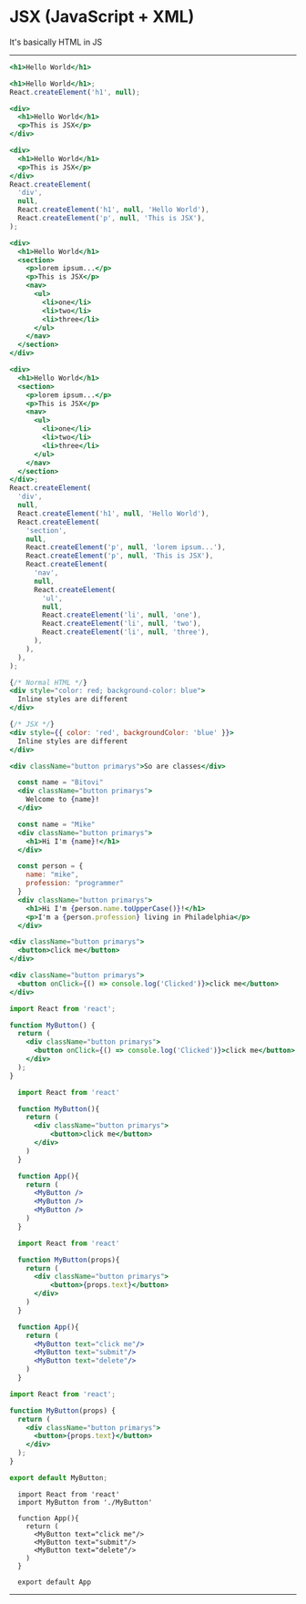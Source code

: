 

# JSX (JavaScript + XML)

It's basically HTML in JS

---

<CodeSurfer>

```jsx 1 title="It looks like HTML" subtitle="Use the same elements you're used to"
<h1>Hello World</h1>
```

```jsx 2 title="Babel compiles it to pure JS" subtitle="Which looks something like this"
<h1>Hello World</h1>;
React.createElement('h1', null);
```


```jsx  title="Views can be complex"
<div>
  <h1>Hello World</h1>
  <p>This is JSX</p>
</div>
```

```jsx 5:10 title="But so is the React code they compile down to"
<div>
  <h1>Hello World</h1>
  <p>This is JSX</p>
</div>
React.createElement(
  'div',
  null,
  React.createElement('h1', null, 'Hello World'),
  React.createElement('p', null, 'This is JSX'),
);
```

```jsx title="Views can be VERY complex"
<div>
  <h1>Hello World</h1>
  <section>
    <p>lorem ipsum...</p>
    <p>This is JSX</p>
    <nav>
      <ul>
        <li>one</li>
        <li>two</li>
        <li>three</li>
      </ul>
    </nav>
  </section>
</div>
```

```jsx 15:36 title="But the compiled code is even more complex"
<div>
  <h1>Hello World</h1>
  <section>
    <p>lorem ipsum...</p>
    <p>This is JSX</p>
    <nav>
      <ul>
        <li>one</li>
        <li>two</li>
        <li>three</li>
      </ul>
    </nav>
  </section>
</div>;
React.createElement(
  'div',
  null,
  React.createElement('h1', null, 'Hello World'),
  React.createElement(
    'section',
    null,
    React.createElement('p', null, 'lorem ipsum...'),
    React.createElement('p', null, 'This is JSX'),
    React.createElement(
      'nav',
      null,
      React.createElement(
        'ul',
        null,
        React.createElement('li', null, 'one'),
        React.createElement('li', null, 'two'),
        React.createElement('li', null, 'three'),
      ),
    ),
  ),
);
```

```jsx title="Some things are different from HTML" subtitle="like inline styling"
{/* Normal HTML */}
<div style="color: red; background-color: blue">
  Inline styles are different
</div>
```

```jsx  title="Some things are different from HTML" subtitle="In JSX style is an object"
{/* JSX */}
<div style={{ color: 'red', backgroundColor: 'blue' }}>
  Inline styles are different
</div>
```

```jsx title="Some things are different from HTML" subtitle="Classes are different too"
<div className="button primarys">So are classes</div>
```

```jsx  title="JavaScript values can be interpolated into the JSX" subtitle=""
  const name = "Bitovi"
  <div className="button primarys">
    Welcome to {name}!
  </div>
```

```jsx  title="Making HTML & JS work seamlessly together" subtitle=""
  const name = "Mike"
  <div className="button primarys">
    <h1>Hi I'm {name}!</h1>
  </div>
```

```jsx 1:8 title="Making HTML & JS work seamlessly together" subtitle=""
  const person = {
    name: "mike",
    profession: "programmer"
  }
  <div className="button primarys">
    <h1>Hi I'm {person.name.toUpperCase()}!</h1>
    <p>I'm a {person.profession} living in Philadelphia</p>
  </div>
```

```jsx 1:3 title="Anything you can do in HTML you can do in JSX" subtitle="Like listening for a button click"
<div className="button primarys">
  <button>click me</button>
</div>
```

```jsx 1:3 title="JSX handles user event with ease" subtitle=""
<div className="button primarys">
  <button onClick={() => console.log('Clicked')}>click me</button>
</div>
```

```jsx title="JSX can be put into components for reusability" subtitle=""
import React from 'react';

function MyButton() {
  return (
    <div className="button primarys">
      <button onClick={() => console.log('Clicked')}>click me</button>
    </div>
  );
}
```

```jsx title="JSX can be put into components for reusability" subtitle="MyButton could now be re-used"
  import React from 'react'

  function MyButton(){
    return (
      <div className="button primarys">
          <button>click me</button>
      </div>
    )
  }

  function App(){
    return (
      <MyButton />
      <MyButton />
      <MyButton />
    )
  }
```

```jsx title="JSX can be put into components for reusability" subtitle="You can even pass it data (props)"
  import React from 'react'

  function MyButton(props){
    return (
      <div className="button primarys">
          <button>{props.text}</button>
      </div>
    )
  }

  function App(){
    return (
      <MyButton text="click me"/>
      <MyButton text="submit"/>
      <MyButton text="delete"/>
    )
  }
```

```jsx title="Often times components are packaged up into modules" subtitle="MyButton.js"
import React from 'react';

function MyButton(props) {
  return (
    <div className="button primarys">
      <button>{props.text}</button>
    </div>
  );
}

export default MyButton;
```

```jsxx title="And then imported somewhere else" subtitle="App.jsx"
  import React from 'react'
  import MyButton from './MyButton'

  function App(){
    return (
      <MyButton text="click me"/>
      <MyButton text="submit"/>
      <MyButton text="delete"/>
    )
  }

  export default App
```

</CodeSurfer>

---
